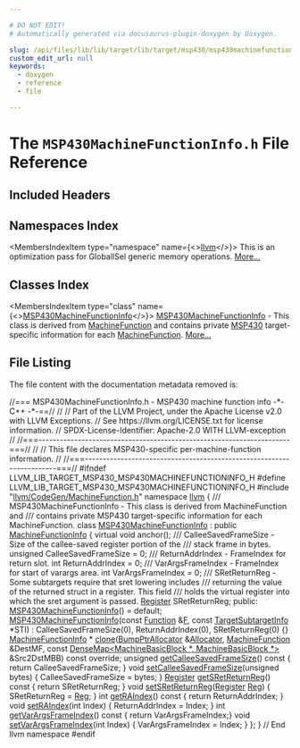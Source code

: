 ```yaml
---

# DO NOT EDIT!
# Automatically generated via docusaurus-plugin-doxygen by Doxygen.

slug: /api/files/lib/lib/target/lib/target/msp430/msp430machinefunctioninfo-h
custom_edit_url: null
keywords:
  - doxygen
  - reference
  - file

---
```





# The `MSP430MachineFunctionInfo.h` File Reference

<DoxygenPage pluginConfig={pluginConfig}>



## Included Headers

<IncludesList>
<IncludesListItem
  filePath="llvm/CodeGen/MachineFunction.h"
  permalink="/docs/api/files/include/include/llvm/include/llvm/codegen/machinefunction-h"
  isLocal="true" />
</IncludesList>

## Namespaces Index

<MembersIndex>

<MembersIndexItem
  type="namespace"
  name={<><a href="/docs/api/namespaces/llvm">llvm</a></>}>
This is an optimization pass for GlobalISel generic memory operations. <a href="/docs/api/namespaces/llvm/#details">More...</a>
</MembersIndexItem>

</MembersIndex>

## Classes Index

<MembersIndex>

<MembersIndexItem
  type="class"
  name={<><a href="/docs/api/classes/llvm/msp430machinefunctioninfo">MSP430MachineFunctionInfo</a></>}>
<a href="/docs/api/classes/llvm/msp430machinefunctioninfo">MSP430MachineFunctionInfo</a> - This class is derived from <a href="/docs/api/classes/llvm/machinefunction">MachineFunction</a> and contains private <a href="/docs/api/namespaces/llvm/msp430">MSP430</a> target-specific information for each <a href="/docs/api/classes/llvm/machinefunction">MachineFunction</a>. <a href="/docs/api/classes/llvm/msp430machinefunctioninfo/#details">More...</a>
</MembersIndexItem>

</MembersIndex>


## File Listing

The file content with the documentation metadata removed is:

<ProgramListing>

<Link id="l00001" /><CodeLine lineNumber="1"><Highlight kind="comment">//=== MSP430MachineFunctionInfo.h - MSP430 machine function info -&#42;- C++ -&#42;-==//</Highlight><Highlight kind="normal"></Highlight></CodeLine>
<Link id="l00002" /><CodeLine lineNumber="2"><Highlight kind="normal"></Highlight><Highlight kind="comment">//</Highlight><Highlight kind="normal"></Highlight></CodeLine>
<Link id="l00003" /><CodeLine lineNumber="3"><Highlight kind="normal"></Highlight><Highlight kind="comment">// Part of the LLVM Project, under the Apache License v2.0 with LLVM Exceptions.</Highlight><Highlight kind="normal"></Highlight></CodeLine>
<Link id="l00004" /><CodeLine lineNumber="4"><Highlight kind="normal"></Highlight><Highlight kind="comment">// See https://llvm.org/LICENSE.txt for license information.</Highlight><Highlight kind="normal"></Highlight></CodeLine>
<Link id="l00005" /><CodeLine lineNumber="5"><Highlight kind="normal"></Highlight><Highlight kind="comment">// SPDX-License-Identifier: Apache-2.0 WITH LLVM-exception</Highlight><Highlight kind="normal"></Highlight></CodeLine>
<Link id="l00006" /><CodeLine lineNumber="6"><Highlight kind="normal"></Highlight><Highlight kind="comment">//</Highlight><Highlight kind="normal"></Highlight></CodeLine>
<Link id="l00007" /><CodeLine lineNumber="7"><Highlight kind="normal"></Highlight><Highlight kind="comment">//===----------------------------------------------------------------------===//</Highlight><Highlight kind="normal"></Highlight></CodeLine>
<Link id="l00008" /><CodeLine lineNumber="8"><Highlight kind="normal"></Highlight><Highlight kind="comment">//</Highlight><Highlight kind="normal"></Highlight></CodeLine>
<Link id="l00009" /><CodeLine lineNumber="9"><Highlight kind="normal"></Highlight><Highlight kind="comment">// This file declares MSP430-specific per-machine-function information.</Highlight><Highlight kind="normal"></Highlight></CodeLine>
<Link id="l00010" /><CodeLine lineNumber="10"><Highlight kind="normal"></Highlight><Highlight kind="comment">//</Highlight><Highlight kind="normal"></Highlight></CodeLine>
<Link id="l00011" /><CodeLine lineNumber="11"><Highlight kind="normal"></Highlight><Highlight kind="comment">//===----------------------------------------------------------------------===//</Highlight><Highlight kind="normal"></Highlight></CodeLine>
<Link id="l00012" /><CodeLine lineNumber="12"><Highlight kind="normal"></Highlight></CodeLine>
<Link id="l00013" /><CodeLine lineNumber="13"><Highlight kind="normal"></Highlight><Highlight kind="preprocessor">#ifndef LLVM&#95;LIB&#95;TARGET&#95;MSP430&#95;MSP430MACHINEFUNCTIONINFO&#95;H</Highlight><Highlight kind="normal"></Highlight></CodeLine>
<Link id="l00014" /><CodeLine lineNumber="14"><Highlight kind="normal"></Highlight><Highlight kind="preprocessor">#define LLVM&#95;LIB&#95;TARGET&#95;MSP430&#95;MSP430MACHINEFUNCTIONINFO&#95;H</Highlight><Highlight kind="normal"></Highlight></CodeLine>
<Link id="l00015" /><CodeLine lineNumber="15"><Highlight kind="normal"></Highlight></CodeLine>
<Link id="l00016" /><CodeLine lineNumber="16"><Highlight kind="normal"></Highlight><Highlight kind="preprocessor">#include &quot;<a href="/docs/api/files/include/include/llvm/include/llvm/codegen/machinefunction-h">llvm/CodeGen/MachineFunction.h</a>&quot;</Highlight><Highlight kind="normal"></Highlight></CodeLine>
<Link id="l00017" /><CodeLine lineNumber="17"><Highlight kind="normal"></Highlight></CodeLine>
<Link id="l00018" /><CodeLine lineNumber="18"><Highlight kind="normal"></Highlight><Highlight kind="keyword">namespace </Highlight><Highlight kind="normal"><a href="/docs/api/namespaces/llvm">llvm</a> &#123;</Highlight></CodeLine>
<Link id="l00019" /><CodeLine lineNumber="19"><Highlight kind="normal"></Highlight><Highlight kind="comment"></Highlight></CodeLine>
<Link id="l00020" /><CodeLine lineNumber="20"><Highlight kind="comment">/// MSP430MachineFunctionInfo - This class is derived from MachineFunction and</Highlight></CodeLine>
<Link id="l00021" /><CodeLine lineNumber="21"><Highlight kind="comment">/// contains private MSP430 target-specific information for each MachineFunction.</Highlight><Highlight kind="normal"></Highlight></CodeLine>
<Link id="l00022" /><CodeLine lineNumber="22" lineLink="/docs/api/classes/llvm/msp430machinefunctioninfo"><Highlight kind="normal"></Highlight><Highlight kind="keyword">class </Highlight><Highlight kind="normal"><a href="/docs/api/classes/llvm/msp430machinefunctioninfo/#a3f27f877764df148c6bf9ad454b9a5db">MSP430MachineFunctionInfo</a> : </Highlight><Highlight kind="keyword">public</Highlight><Highlight kind="normal"> <a href="/docs/api/structs/llvm/machinefunctioninfo">MachineFunctionInfo</a> &#123;</Highlight></CodeLine>
<Link id="l00023" /><CodeLine lineNumber="23"><Highlight kind="normal">  </Highlight><Highlight kind="keyword">virtual</Highlight><Highlight kind="normal"> </Highlight><Highlight kind="keywordtype">void</Highlight><Highlight kind="normal"> anchor();</Highlight></CodeLine>
<Link id="l00024" /><CodeLine lineNumber="24"><Highlight kind="normal"></Highlight><Highlight kind="comment"></Highlight></CodeLine>
<Link id="l00025" /><CodeLine lineNumber="25"><Highlight kind="comment">  /// CalleeSavedFrameSize - Size of the callee-saved register portion of the</Highlight></CodeLine>
<Link id="l00026" /><CodeLine lineNumber="26"><Highlight kind="comment">  /// stack frame in bytes.</Highlight><Highlight kind="normal"></Highlight></CodeLine>
<Link id="l00027" /><CodeLine lineNumber="27"><Highlight kind="normal">  </Highlight><Highlight kind="keywordtype">unsigned</Highlight><Highlight kind="normal"> CalleeSavedFrameSize = 0;</Highlight></CodeLine>
<Link id="l00028" /><CodeLine lineNumber="28"><Highlight kind="normal"></Highlight><Highlight kind="comment"></Highlight></CodeLine>
<Link id="l00029" /><CodeLine lineNumber="29"><Highlight kind="comment">  /// ReturnAddrIndex - FrameIndex for return slot.</Highlight><Highlight kind="normal"></Highlight></CodeLine>
<Link id="l00030" /><CodeLine lineNumber="30"><Highlight kind="normal">  </Highlight><Highlight kind="keywordtype">int</Highlight><Highlight kind="normal"> ReturnAddrIndex = 0;</Highlight></CodeLine>
<Link id="l00031" /><CodeLine lineNumber="31"><Highlight kind="normal"></Highlight><Highlight kind="comment"></Highlight></CodeLine>
<Link id="l00032" /><CodeLine lineNumber="32"><Highlight kind="comment">  /// VarArgsFrameIndex - FrameIndex for start of varargs area.</Highlight><Highlight kind="normal"></Highlight></CodeLine>
<Link id="l00033" /><CodeLine lineNumber="33"><Highlight kind="normal">  </Highlight><Highlight kind="keywordtype">int</Highlight><Highlight kind="normal"> VarArgsFrameIndex = 0;</Highlight></CodeLine>
<Link id="l00034" /><CodeLine lineNumber="34"><Highlight kind="normal"></Highlight><Highlight kind="comment"></Highlight></CodeLine>
<Link id="l00035" /><CodeLine lineNumber="35"><Highlight kind="comment">  /// SRetReturnReg - Some subtargets require that sret lowering includes</Highlight></CodeLine>
<Link id="l00036" /><CodeLine lineNumber="36"><Highlight kind="comment">  /// returning the value of the returned struct in a register. This field</Highlight></CodeLine>
<Link id="l00037" /><CodeLine lineNumber="37"><Highlight kind="comment">  /// holds the virtual register into which the sret argument is passed.</Highlight><Highlight kind="normal"></Highlight></CodeLine>
<Link id="l00038" /><CodeLine lineNumber="38"><Highlight kind="normal">  <a href="/docs/api/classes/llvm/register">Register</a> SRetReturnReg;</Highlight></CodeLine>
<Link id="l00039" /><CodeLine lineNumber="39"><Highlight kind="normal"></Highlight></CodeLine>
<Link id="l00040" /><CodeLine lineNumber="40"><Highlight kind="normal"></Highlight><Highlight kind="keyword">public</Highlight><Highlight kind="normal">:</Highlight></CodeLine>
<Link id="l00041" /><CodeLine lineNumber="41" lineLink="/docs/api/classes/llvm/msp430machinefunctioninfo/#a3f27f877764df148c6bf9ad454b9a5db"><Highlight kind="normal">  <a href="/docs/api/classes/llvm/msp430machinefunctioninfo/#a3f27f877764df148c6bf9ad454b9a5db">MSP430MachineFunctionInfo</a>() = </Highlight><Highlight kind="keywordflow">default</Highlight><Highlight kind="normal">;</Highlight></CodeLine>
<Link id="l00042" /><CodeLine lineNumber="42"><Highlight kind="normal"></Highlight></CodeLine>
<Link id="l00043" /><CodeLine lineNumber="43" lineLink="/docs/api/classes/llvm/msp430machinefunctioninfo/#a37713ad6811d75b2824a8141da207da0"><Highlight kind="normal">  <a href="/docs/api/classes/llvm/msp430machinefunctioninfo/#a37713ad6811d75b2824a8141da207da0">MSP430MachineFunctionInfo</a>(</Highlight><Highlight kind="keyword">const</Highlight><Highlight kind="normal"> <a href="/docs/api/classes/llvm/function">Function</a> &amp;<a href="/docs/api/files/lib/lib/support/md5-cpp/#a96d73bbd7af15cb1fc38c3f4a3bd82e9">F</a>, </Highlight><Highlight kind="keyword">const</Highlight><Highlight kind="normal"> <a href="/docs/api/classes/llvm/targetsubtargetinfo">TargetSubtargetInfo</a> &#42;STI)</Highlight></CodeLine>
<Link id="l00044" /><CodeLine lineNumber="44"><Highlight kind="normal">      : CalleeSavedFrameSize(0), ReturnAddrIndex(0), SRetReturnReg(0) &#123;&#125;</Highlight></CodeLine>
<Link id="l00045" /><CodeLine lineNumber="45"><Highlight kind="normal"></Highlight></CodeLine>
<Link id="l00046" /><CodeLine lineNumber="46"><Highlight kind="normal">  <a href="/docs/api/structs/llvm/machinefunctioninfo">MachineFunctionInfo</a> &#42;</Highlight></CodeLine>
<Link id="l00047" /><CodeLine lineNumber="47"><Highlight kind="normal">  <a href="/docs/api/classes/llvm/msp430machinefunctioninfo/#af6658b90430b420891451c9c8ed93a3e">clone</a>(<a href="/docs/api/namespaces/llvm/#a8e612822d4ba7bb36c9c79582a567108">BumpPtrAllocator</a> &amp;<a href="/docs/api/files/lib/lib/codegen/regallocbasic-cpp/#ad5d00e1d77644d95847b9bf8da12b759">Allocator</a>, <a href="/docs/api/classes/llvm/machinefunction">MachineFunction</a> &amp;DestMF,</Highlight></CodeLine>
<Link id="l00048" /><CodeLine lineNumber="48"><Highlight kind="normal">        </Highlight><Highlight kind="keyword">const</Highlight><Highlight kind="normal"> <a href="/docs/api/classes/llvm/densemap">DenseMap&lt;MachineBasicBlock &#42;, MachineBasicBlock &#42;&gt;</a> &amp;Src2DstMBB)</Highlight></CodeLine>
<Link id="l00049" /><CodeLine lineNumber="49"><Highlight kind="normal">      </Highlight><Highlight kind="keyword">const override</Highlight><Highlight kind="normal">;</Highlight></CodeLine>
<Link id="l00050" /><CodeLine lineNumber="50"><Highlight kind="normal"></Highlight></CodeLine>
<Link id="l00051" /><CodeLine lineNumber="51" lineLink="/docs/api/classes/llvm/msp430machinefunctioninfo/#a2c83c873222c6bac5a15a394bf69be59"><Highlight kind="normal">  </Highlight><Highlight kind="keywordtype">unsigned</Highlight><Highlight kind="normal"> <a href="/docs/api/classes/llvm/msp430machinefunctioninfo/#a2c83c873222c6bac5a15a394bf69be59">getCalleeSavedFrameSize</a>()</Highlight><Highlight kind="keyword"> const </Highlight><Highlight kind="normal">&#123; </Highlight><Highlight kind="keywordflow">return</Highlight><Highlight kind="normal"> CalleeSavedFrameSize; &#125;</Highlight></CodeLine>
<Link id="l00052" /><CodeLine lineNumber="52" lineLink="/docs/api/classes/llvm/msp430machinefunctioninfo/#abb622075f65aa85f971e5760b5f14e4c"><Highlight kind="normal">  </Highlight><Highlight kind="keywordtype">void</Highlight><Highlight kind="normal"> <a href="/docs/api/classes/llvm/msp430machinefunctioninfo/#abb622075f65aa85f971e5760b5f14e4c">setCalleeSavedFrameSize</a>(</Highlight><Highlight kind="keywordtype">unsigned</Highlight><Highlight kind="normal"> bytes) &#123; CalleeSavedFrameSize = bytes; &#125;</Highlight></CodeLine>
<Link id="l00053" /><CodeLine lineNumber="53"><Highlight kind="normal"></Highlight></CodeLine>
<Link id="l00054" /><CodeLine lineNumber="54" lineLink="/docs/api/classes/llvm/msp430machinefunctioninfo/#a3e7511e9b32dbcce7344365411c1509c"><Highlight kind="normal">  <a href="/docs/api/classes/llvm/register">Register</a> <a href="/docs/api/classes/llvm/msp430machinefunctioninfo/#a3e7511e9b32dbcce7344365411c1509c">getSRetReturnReg</a>()</Highlight><Highlight kind="keyword"> const </Highlight><Highlight kind="normal">&#123; </Highlight><Highlight kind="keywordflow">return</Highlight><Highlight kind="normal"> SRetReturnReg; &#125;</Highlight></CodeLine>
<Link id="l00055" /><CodeLine lineNumber="55" lineLink="/docs/api/classes/llvm/msp430machinefunctioninfo/#aaf660f4e1b5f9a6d7ac2664d3730e94a"><Highlight kind="normal">  </Highlight><Highlight kind="keywordtype">void</Highlight><Highlight kind="normal"> <a href="/docs/api/classes/llvm/msp430machinefunctioninfo/#aaf660f4e1b5f9a6d7ac2664d3730e94a">setSRetReturnReg</a>(<a href="/docs/api/classes/llvm/register">Register</a> <a href="/docs/api/files/lib/lib/codegen/machinesink-cpp/#a359e1ff26f6d466d927a61aae45b05c3">Reg</a>) &#123; SRetReturnReg = <a href="/docs/api/files/lib/lib/codegen/machinesink-cpp/#a359e1ff26f6d466d927a61aae45b05c3">Reg</a>; &#125;</Highlight></CodeLine>
<Link id="l00056" /><CodeLine lineNumber="56"><Highlight kind="normal"></Highlight></CodeLine>
<Link id="l00057" /><CodeLine lineNumber="57" lineLink="/docs/api/classes/llvm/msp430machinefunctioninfo/#a2370ebdd14355145d313dbb381554355"><Highlight kind="normal">  </Highlight><Highlight kind="keywordtype">int</Highlight><Highlight kind="normal"> <a href="/docs/api/classes/llvm/msp430machinefunctioninfo/#a2370ebdd14355145d313dbb381554355">getRAIndex</a>()</Highlight><Highlight kind="keyword"> const </Highlight><Highlight kind="normal">&#123; </Highlight><Highlight kind="keywordflow">return</Highlight><Highlight kind="normal"> ReturnAddrIndex; &#125;</Highlight></CodeLine>
<Link id="l00058" /><CodeLine lineNumber="58" lineLink="/docs/api/classes/llvm/msp430machinefunctioninfo/#a9a57c018729439ff6cc528e53dd52a1b"><Highlight kind="normal">  </Highlight><Highlight kind="keywordtype">void</Highlight><Highlight kind="normal"> <a href="/docs/api/classes/llvm/msp430machinefunctioninfo/#a9a57c018729439ff6cc528e53dd52a1b">setRAIndex</a>(</Highlight><Highlight kind="keywordtype">int</Highlight><Highlight kind="normal"> Index) &#123; ReturnAddrIndex = Index; &#125;</Highlight></CodeLine>
<Link id="l00059" /><CodeLine lineNumber="59"><Highlight kind="normal"></Highlight></CodeLine>
<Link id="l00060" /><CodeLine lineNumber="60" lineLink="/docs/api/classes/llvm/msp430machinefunctioninfo/#acb78f9ba5ead3c3a87c66d2bd6795f81"><Highlight kind="normal">  </Highlight><Highlight kind="keywordtype">int</Highlight><Highlight kind="normal"> <a href="/docs/api/classes/llvm/msp430machinefunctioninfo/#acb78f9ba5ead3c3a87c66d2bd6795f81">getVarArgsFrameIndex</a>()</Highlight><Highlight kind="keyword"> const </Highlight><Highlight kind="normal">&#123; </Highlight><Highlight kind="keywordflow">return</Highlight><Highlight kind="normal"> VarArgsFrameIndex;&#125;</Highlight></CodeLine>
<Link id="l00061" /><CodeLine lineNumber="61" lineLink="/docs/api/classes/llvm/msp430machinefunctioninfo/#a33fffde8f6d41cd4d3b0a51b44b41718"><Highlight kind="normal">  </Highlight><Highlight kind="keywordtype">void</Highlight><Highlight kind="normal"> <a href="/docs/api/classes/llvm/msp430machinefunctioninfo/#a33fffde8f6d41cd4d3b0a51b44b41718">setVarArgsFrameIndex</a>(</Highlight><Highlight kind="keywordtype">int</Highlight><Highlight kind="normal"> Index) &#123; VarArgsFrameIndex = Index; &#125;</Highlight></CodeLine>
<Link id="l00062" /><CodeLine lineNumber="62"><Highlight kind="normal">&#125;;</Highlight></CodeLine>
<Link id="l00063" /><CodeLine lineNumber="63"><Highlight kind="normal"></Highlight></CodeLine>
<Link id="l00064" /><CodeLine lineNumber="64"><Highlight kind="normal">&#125; </Highlight><Highlight kind="comment">// End llvm namespace</Highlight><Highlight kind="normal"></Highlight></CodeLine>
<Link id="l00065" /><CodeLine lineNumber="65"><Highlight kind="normal"></Highlight></CodeLine>
<Link id="l00066" /><CodeLine lineNumber="66"><Highlight kind="normal"></Highlight><Highlight kind="preprocessor">#endif</Highlight></CodeLine>

</ProgramListing>

</DoxygenPage>
